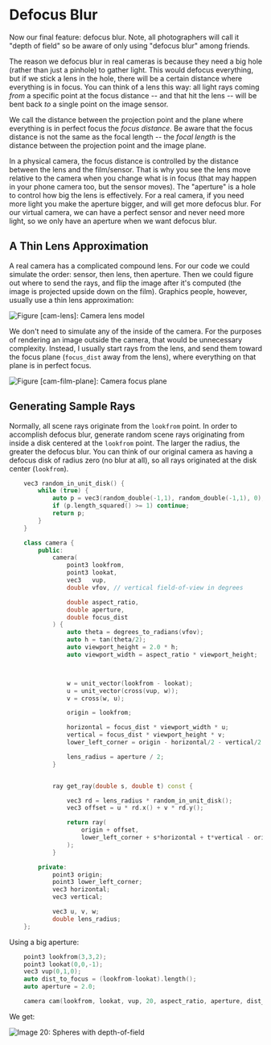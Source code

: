 # Defocus Blur

Now our final feature: defocus blur. Note, all photographers will call it "depth of field" so be
aware of only using "defocus blur" among friends.

The reason we defocus blur in real cameras is because they need a big hole (rather than just a
pinhole) to gather light. This would defocus everything, but if we stick a lens in the hole, there
will be a certain distance where everything is in focus. You can think of a lens this way: all light
rays coming *from* a specific point at the focus distance -- and that hit the lens -- will be bent
back *to* a single point on the image sensor.

We call the distance between the projection point and the plane where everything is in perfect focus
the *focus distance*. Be aware that the focus distance is not the same as the focal length -- the
*focal length* is the distance between the projection point and the image plane.

In a physical camera, the focus distance is controlled by the distance between the lens and the
film/sensor. That is why you see the lens move relative to the camera when you change what is in
focus (that may happen in your phone camera too, but the sensor moves). The "aperture" is a hole to
control how big the lens is effectively. For a real camera, if you need more light you make the
aperture bigger, and will get more defocus blur. For our virtual camera, we can have a perfect
sensor and never need more light, so we only have an aperture when we want defocus blur.

## A Thin Lens Approximation

A real camera has a complicated compound lens. For our code we could simulate the order: sensor,
then lens, then aperture. Then we could figure out where to send the rays, and flip the image after
it's computed (the image is projected upside down on the film). Graphics people, however, usually
use a thin lens approximation:

![Figure \[cam-lens\]: Camera lens model](../images/fig-1.17-cam-lens.jpg)

We don't need to simulate any of the inside of the camera. For the purposes of rendering an image
outside the camera, that would be unnecessary complexity. Instead, I usually start rays from the
lens, and send them toward the focus plane (`focus_dist` away from the lens), where everything on
that plane is in perfect focus.

![Figure \[cam-film-plane\]: Camera focus plane](../images/fig-1.18-cam-film-plane.jpg)

## Generating Sample Rays

Normally, all scene rays originate from the `lookfrom` point. In order to accomplish defocus blur,
generate random scene rays originating from inside a disk centered at the `lookfrom` point. The
larger the radius, the greater the defocus blur. You can think of our original camera as having a
defocus disk of radius zero (no blur at all), so all rays originated at the disk center
(`lookfrom`).

```cpp filename="vec3.h | Generate random point inside unit disk"
    vec3 random_in_unit_disk() {
        while (true) {
            auto p = vec3(random_double(-1,1), random_double(-1,1), 0);
            if (p.length_squared() >= 1) continue;
            return p;
        }
    }
```

```cpp filename="camera.h | Camera with adjustable depth-of-field (dof)"
    class camera {
        public:
            camera(
                point3 lookfrom,
                point3 lookat,
                vec3   vup,
                double vfov, // vertical field-of-view in degrees

                double aspect_ratio,
                double aperture,
                double focus_dist
            ) {
                auto theta = degrees_to_radians(vfov);
                auto h = tan(theta/2);
                auto viewport_height = 2.0 * h;
                auto viewport_width = aspect_ratio * viewport_height;



                w = unit_vector(lookfrom - lookat);
                u = unit_vector(cross(vup, w));
                v = cross(w, u);

                origin = lookfrom;

                horizontal = focus_dist * viewport_width * u;
                vertical = focus_dist * viewport_height * v;
                lower_left_corner = origin - horizontal/2 - vertical/2 - focus_dist*w;

                lens_radius = aperture / 2;
            }


            ray get_ray(double s, double t) const {

                vec3 rd = lens_radius * random_in_unit_disk();
                vec3 offset = u * rd.x() + v * rd.y();

                return ray(
                    origin + offset,
                    lower_left_corner + s*horizontal + t*vertical - origin - offset
                );
            }

        private:
            point3 origin;
            point3 lower_left_corner;
            vec3 horizontal;
            vec3 vertical;

            vec3 u, v, w;
            double lens_radius;
    };
```

Using a big aperture:

```cpp filename="main.cc | Scene camera with depth-of-field"
    point3 lookfrom(3,3,2);
    point3 lookat(0,0,-1);
    vec3 vup(0,1,0);
    auto dist_to_focus = (lookfrom-lookat).length();
    auto aperture = 2.0;

    camera cam(lookfrom, lookat, vup, 20, aspect_ratio, aperture, dist_to_focus);
```

We get:

![Image 20: Spheres with depth-of-field](../images/img-1.20-depth-of-field.png)
